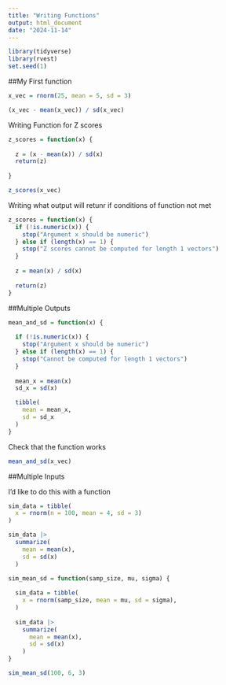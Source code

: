 ```yaml
---
title: "Writing Functions"
output: html_document
date: "2024-11-14"
---
```



```r
library(tidyverse)
library(rvest)
set.seed(1)
```

##My First function 
```r
x_vec = rnorm(25, mean = 5, sd = 3)

(x_vec - mean(x_vec)) / sd(x_vec)
```


Writing Function for Z scores 
```r
z_scores = function(x) {
  
  z = (x - mean(x)) / sd(x)
  return(z)
  
}

z_scores(x_vec)
```

Writing what output will retunr if conditions of function not met 
```r
z_scores = function(x) {
  if (!is.numeric(x)) {
    stop("Argument x should be numeric")
  } else if (length(x) == 1) {
    stop("Z scores cannot be computed for length 1 vectors")
  }
  
  z = mean(x) / sd(x)
  
  return(z)
}
```

##Multiple Outputs 

```r
mean_and_sd = function(x) {
  
  if (!is.numeric(x)) {
    stop("Argument x should be numeric")
  } else if (length(x) == 1) {
    stop("Cannot be computed for length 1 vectors")
  }
  
  mean_x = mean(x)
  sd_x = sd(x)

  tibble(
    mean = mean_x, 
    sd = sd_x
  )
}
```

Check that the function works 
```r
mean_and_sd(x_vec)
```
##Multiple Inputs 

I'd like to do this with a function 

```r
sim_data = tibble(
  x = rnorm(n = 100, mean = 4, sd = 3)
)

sim_data |> 
  summarize(
    mean = mean(x),
    sd = sd(x)
  )

```


```r
sim_mean_sd = function(samp_size, mu, sigma) {
  
  sim_data = tibble(
    x = rnorm(samp_size, mean = mu, sd = sigma),
  )
  
  sim_data |> 
    summarize(
      mean = mean(x),
      sd = sd(x)
    )
}

sim_mean_sd(100, 6, 3)
```





```r

```
